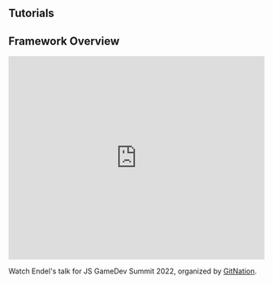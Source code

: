
## Tutorials

<Cards>
    <Cards.Card title="PlayCanvas" href="/tutorial/playcanvas" arrow />
    <Cards.Card title="Phaser" href="/tutorial/phaser" arrow />
    <Cards.Card title="BabylonJS" href="/tutorial/babylonjs" arrow />
</Cards>

## Framework Overview

<iframe width="100%" height="400" src="https://www.youtube.com/embed/KnN6nRtfL44?start=260" title="YouTube video player" frameborder="0" allow="accelerometer; autoplay; clipboard-write; encrypted-media; gyroscope; picture-in-picture; web-share" allowfullscreen></iframe>

Watch Endel's talk for JS GameDev Summit 2022, organized by [GitNation](https://gitnation.org/).